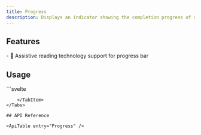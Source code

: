```yaml
---
title: Progress
description: Displays an indicator showing the completion progress of a task, typically displayed as a progress bar.
---
```


<Preview client:load />

## Features

<Features>
- 💬 Assistive reading technology support for progress bar
</Features>

## Usage

<Tabs>
	<TabItem label="Builder">
```svelte
<script lang="ts">
	import { Progress } from "melt";

	const progress = new Progress();
</script>

<div {...progress.root}>
	<div {...progress.progress} />
</div>

<style>
	[data-melt-progress-root] {
		height: 1.5rem;
		width: 300px;
	}

	[data-melt-progress-progress] {
		transform: translateX(calc(var(--progress) * -1));
	}
</style>
```
	</TabItem>
</Tabs>

## API Reference

<ApiTable entry="Progress" />
